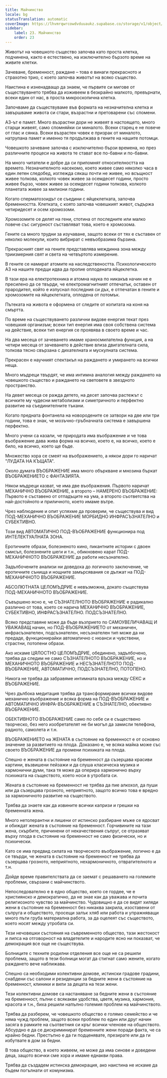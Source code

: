 ```yaml
---
title: Майчинство
locale: bg
statusTranslation: automatic
coverImage: https://lhvmrqwrcowdvduuaukz.supabase.co/storage/v1/object/public/strapi-uploads/small_cover-educacion-fundamental.webp-2d51a7828a2b1309555be27f7e2a61a0.webp
sidebar:
    label: 23. Майчинство
    order: 23
---
```

Животът на човешкото същество започва като проста клетка, подчинена, както е естествено, на изключително бързото време на живите клетки.

Зачеване, бременност, раждане – това е винаги прекрасното и страхотно трио, с което започва животът на всяко същество.

Наистина е изненадващо да знаем, че първите си мигове от съществуването трябва да изживеем в безкрайно малкото, превърнати, всеки един от нас, в проста микроскопична клетка.

Започваме да съществуваме във формата на незначителна клетка и завършваме живота си стари, възрастни и претоварени със спомени.

АЗ-ът е памет. Много възрастни дори не живеят в настоящето, много старци живеят, само спомняйки си миналото. Всеки старец е не повече от глас и сянка. Всеки възрастен човек е призрак от миналото, натрупана памет и именно тя продължава в гените на нашите потомци.

Човешкото зачеване започва с изключително бързи времена, но през различните процеси на живота те стават все по-бавни и по-бавни.

На много читатели е добре да си припомнят относителността на времето. Незначителното насекомо, което живее само няколко часа в един летен следобед, изглежда сякаш почти не живее, но всъщност живее толкова, колкото човек живее за осемдесет години, просто живее бързо, човек живее за осемдесет години толкова, колкото планетата живее за милиони години.

Когато сперматозоидът се съедини с яйцеклетката, започва бременността. Клетката, с която започва човешкият живот, съдържа четиридесет и осем хромозоми.

Хромозомите се делят на гени, стотина от последните или малко повече със сигурност съставляват това, което е хромозома.

Гените са много трудни за изучаване, защото всеки от тях е съставен от няколко молекули, които вибрират с невъобразима бързина.

Прекрасният свят на гените представлява междинна зона между триизмерния свят и света на четвъртото измерение.

В гените се намират атомите на наследствеността. Психологическото АЗ на нашите предци идва да пропие оплодената яйцеклетка.

В тази ера на електротехника и атомна наука по никакъв начин не е пресилено да се твърди, че електромагнитният отпечатък, оставен от прародител, който е изпуснал последния си дъх, е отпечатан в гените и хромозомите на яйцеклетката, оплодена от потомък.

Пътеката на живота е оформена от следите от копитата на коня на смъртта.

По време на съществуването различни видове енергия текат през човешкия организъм; всеки тип енергия има своя собствена система на действие, всеки тип енергия се проявява в своето време и час.

На два месеца от зачеването имаме храносмилателна функция, а на четири месеца от зачеването в действие влиза двигателната сила, толкова тясно свързана с дихателната и мускулната система.

Прекрасен е научният спектакъл на раждането и умирането на всички неща.

Много мъдреци твърдят, че има интимна аналогия между раждането на човешкото същество и раждането на световете в звездното пространство.

На девет месеца се ражда детето, на десет започва растежът с всичките му чудесни метаболизми и симетричното и перфектно развитие на съединителните тъкани.

Когато предната фонтанела на новородените се затвори на две или три години, това е знак, че мозъчно-гръбначната система е завършена перфектно.

Много учени са казали, че природата има въображение и че това въображение дава жива форма на всичко, което е, на всичко, което е било, на всичко, което ще бъде.

Множество хора се смеят на въображението, а някои дори го наричат ​​"ЛУДАТА НА КЪЩАТА".

Около думата ВЪОБРАЖЕНИЕ има много объркване и мнозина бъркат ВЪОБРАЖЕНИЕТО с ФАНТАЗИЯТА.

Някои мъдреци казват, че има две въображения. Първото наричат ​​МЕХАНИЧНО ВЪОБРАЖЕНИЕ, а второто – НАМЕРЕНО ВЪОБРАЖЕНИЕ: Първото е съставено от отпадъците на ума, а второто съответства на най-достойното и приличното, което имаме вътре.

Чрез наблюдение и опит успяхме да проверим, че съществува и вид ПОД-МЕХАНИЧНО ВЪОБРАЖЕНИЕ МОРБИДНО ИНФРАСЪЗНАТЕЛНО и СУБЕКТИВНО.

Този вид АВТОМАТИЧНО ПОД-ВЪОБРАЖЕНИЕ функционира под ИНТЕЛЕКТУАЛНАТА ЗОНА.

Еротичните образи, болезненото кино, пикантните истории с двоен смисъл, болезнените шеги и т.н., обикновено карат ПОД-МЕХАНИЧНОТО ВЪОБРАЖЕНИЕ да работи несъзнателно.

Задълбочените анализи ни доведоха до логичното заключение, че еротичните сънища и нощните замърсявания се дължат на ПОД-МЕХАНИЧНОТО ВЪОБРАЖЕНИЕ.

АБСОЛЮТНАТА ЦЕЛОМЪДРИЕ е невъзможна, докато съществува ПОД-МЕХАНИЧНОТО ВЪОБРАЖЕНИЕ.

Съвършено ясно е, че СЪЗНАТЕЛНОТО ВЪОБРАЖЕНИЕ е радикално различно от това, което се нарича МЕХАНИЧНО ВЪОБРАЖЕНИЕ, СУБЕКТИВНО, ИНФРАСЪЗНАТЕЛНО. ПОДСЪЗНАТЕЛНО.

Всяко представяне може да бъде възприето по САМОУВЕЛИЧАВАЩ И УВАЖАВАЩ начин, но ПОД-ВЪОБРАЖЕНИЕТО от механичен, инфрасъзнателен, подсъзнателен, несъзнателен тип може да ни предаде, функционирайки автоматично с нюанси и чувствени, страстни, потопени образи.

Ако искаме ЦЯЛОСТНО ЦЕЛОМЪДРИЕ, обединено, задълбочено, трябва да следим не само СЪЗНАТЕЛНОТО ВЪОБРАЖЕНИЕ, но и МЕХАНИЧНОТО ВЪОБРАЖЕНИЕ и НЕСЪЗНАТЕЛНОТО ПОД-ВЪОБРАЖЕНИЕ, АВТОМАТИЧНО, ПОДСЪЗНАТЕЛНО, ПОТОПЕНО.

Никога не трябва да забравяме интимната връзка между СЕКС и ВЪОБРАЖЕНИЕ.

Чрез дълбока медитация трябва да трансформираме всички видове механично въображение и всяка форма на ПОД-ВЪОБРАЖЕНИЕ и АВТОМАТИЧНО ИНФРА-ВЪОБРАЖЕНИЕ в СЪЗНАТЕЛНО, обективно ВЪОБРАЖЕНИЕ.

ОБЕКТИВНОТО ВЪОБРАЖЕНИЕ само по себе си е съществено творческо, без него изобретателят не би могъл да замисли телефона, радиото, самолета и т.н.

ВЪОБРАЖЕНИЕТО на ЖЕНАТА в състояние на бременност е от основно значение за развитието на плода. Доказано е, че всяка майка може със своето ВЪОБРАЖЕНИЕ да промени психиката на плода.

Спешно е жената в състояние на бременност да съзерцава красиви картини, възвишени пейзажи и да слуша класическа музика и хармонични думи, така тя може да оперира хармонично върху психиката на съществото, което носи в утробата си.

Жената в състояние на бременност не трябва да пие алкохол, да пуши или да съзерцава грозното, неприятното, защото всичко това е вредно за хармоничното развитие на съществото.

Трябва да знаете как да извините всички капризи и грешки на бременната жена.

Много нетолерантни и лишени от истинско разбиране мъже се ядосват и обиждат жената в състояние на бременност. Горчивините на тази жена, скърбите, причинени от некачествения съпруг, се отразяват върху плода в състояние на бременност не само физически, но и психически.

Като се има предвид силата на творческото въображение, логично е да се твърди, че жената в състояние на бременност не трябва да съзерцава грозното, неприятното, нехармоничното, отвратителното и т.н.

Дойде време правителствата да се заемат с решаването на големите проблеми, свързани с майчинството.

Непоследователно е в едно общество, което се гордее, че е християнско и демократично, да не знае как да уважава и почита религиозното чувство за майчинство. Чудовищно е да се видят хиляди жени в състояние на бременност без никаква закрила, изоставени от съпруга и обществото, просещи залък хляб или работа и упражняващи много пъти груба материална работа, за да оцелеят със съществото, което носят между утробата си.

Тези нечовешки състояния на съвременното общество, тази жестокост и липса на отговорност на владетелите и народите ясно ни показват, че демокрация все още не съществува.

Болниците с техните родилни отделения все още не са решили проблема, защото в тези болници могат да стигнат само жените, когато раждането вече наближава.

Спешно са необходими колективни домове, истински градове градини, снабдени със салони и резиденции за бедните жени в състояние на бременност, клиники и вили за децата на тези жени.

Тези колективни домове са настаняване за бедните жени в състояние на бременност, пълни с всякакви удобства, цветя, музика, хармония, красота и т.н., биха решили напълно големия проблем на майчинството.

Трябва да разберем, че човешкото общество е голямо семейство и че няма чужд проблем, защото всеки проблем по един или друг начин засяга в рамките на съответния си кръг всички членове на обществото. Абсурдно е да се дискриминират бременните жени поради факта, че са крайно бедни. Престъпно е да ги подценявате, презирате или да ги избутвате в дом за бедни.

В това общество, в което живеем, не може да има синове и доведени деца, защото всички сме хора и имаме еднакви права.

Трябва да създадем истинска демокрация, ако наистина не искаме да бъдем погълнати от комунизма.

